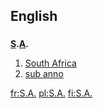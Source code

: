 {{also|ᎦᎪ}}
{{also|Appendix:Variations of "sa"}}
==English==

==={{Abbreviation}}===
'''[[S]].[[A]].'''

# [[South Africa]]
# [[sub anno]]

[[fr:S.A.]]
[[pl:S.A.]]
[[fi:S.A.]]